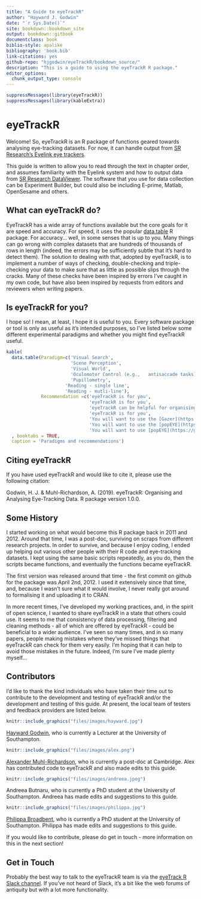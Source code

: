 ```yaml
--- 
title: "A Guide to eyeTrackR"
author: "Hayward J. Godwin"
date: "`r Sys.Date()`"
site: bookdown::bookdown_site
output: bookdown::gitbook
documentclass: book
biblio-style: apalike
bibliography: 'book.bib'
link-citations: yes
github-repo: "hjgodwin/eyeTrackR/bookdown_source/"
description: "This is a guide to using the eyeTrackR R package."
editor_options: 
  chunk_output_type: console
---
```




```r
suppressMessages(library(eyeTrackR))
suppressMessages(library(kableExtra))
```

# eyeTrackR {#index}

Welcome! So, eyeTrackR is an R package of functions geared towards analysing eye-tracking datasets. For now, it can handle output from [SR Research's Eyelink eye trackers](https://www.sr-research.com/).

This guide is written to allow you to read through the text in chapter order, and assumes familiarity with the Eyelink system and how to output data from [SR Research DataViewer](https://www.sr-research.com/data-viewer/). The software that you use for data collection can be Experiment Builder, but could also be including E-prime, Matlab, OpenSesame and others.

## What can eyeTrackR do?

EyeTrackR has a wide array of functions available but the core goals for it are speed and accuracy. For speed, it uses the popular [data.table](https://cran.r-project.org/web/packages/data.table/vignettes/datatable-intro.html) R package. For accuracy... well, in some senses that is up to you. Many things can go wrong with complex datasets that are hundreds of thousands of rows in length (indeed, the errors may be sufficiently subtle that it's hard to detect them). The solution to dealing with that, adopted by eyeTrackR, is to implement a number of ways of checking, double-checking and triple-checking your data to make sure that as little as possible slips through the cracks. Many of these checks have been inspired by errors I've caught in my own code, but have also been inspired by requests from editors and reviewers when writing papers.

## Is eyeTrackR for you?

I hope so! I mean, at least, I hope it is useful to you. Every software package or tool is only as useful as it's intended purposes, so I've listed below some different experimental paradigms and whether you might find eyeTrackR useful.

```r
kable(
  data.table(Paradigm=c('Visual Search', 
                        'Scene Perception', 
                        'Visual World', 
                        'Oculomotor Control (e.g.,   antisaccade tasks)', 
                        'Pupillometry', 
                      'Reading - single line', 
                      'Reading - mutli-line'),
             Recommendation =c('eyeTrackR is for you',
                               'eyeTrackR is for you',
                               'eyeTrackR can be helpful for organising your data, and you may also want to use the [Gazer](https://github.com/dmirman/gazer) R package for this.',
                               'eyeTrackR is for you',
                               'You will want to use the [Gazer](https://github.com/dmirman/gazer) R package for this.', 
                               'You will want to use the [popEYE](https://github.com/sascha2schroeder/popEye/) R package for this.', 
                               'You will want to use [popEYE](https://github.com/sascha2schroeder/popEye/) for this as well, but I have used eyeTrackR to examine multi-line text experiments as well.'))
  , booktabs = TRUE, 
  caption = 'Paradigms and recommendations')

```

## Citing eyeTrackR

If you have used eyeTrackR and would like to cite it, please use the following citation:

Godwin, H. J. & Muhl-Richardson, A. (2019). eyeTrackR: Organising and Analysing Eye-Tracking Data. R package version 1.0.0.

## Some History

I started working on what would become this R package back in 2011 and 2012. Around that time, I was a post-doc, surviving on scraps from different research projects. In order to survive, and because I enjoy coding, I ended up helping out various other people with their R code and eye-tracking datasets. I kept using the same basic scripts repeatedly, as you do, then the scripts became functions, and eventually the functions became eyeTrackR. 

The first version was released around that time - the first commit on github for the package was April 2nd, 2012. I used it extensively since that time, and, because I wasn't sure what it would involve, I never really got around to formalising it and uploading it to CRAN.

In more recent times, I've developed my working practices, and, in the spirit of open science, I wanted to share eyeTrackR in a state that others could use. It seems to me that consistency of data processing, filtering and cleaning methods - all of which are offered by eyeTrackR - could be beneficial to a wider audience. I've seen so many times, and in so many papers, people making mistakes where they've missed things that eyeTrackR can check for them very easily. I'm hoping that it can help to avoid those mistakes in the future. Indeed, I'm sure I've made plenty myself...

## Contributors

I'd like to thank the kind individuals who have taken their time out to contribute to the development and testing of eyeTrackR and/or the development and testing of this guide. At present, the local team of testers and feedback providers are listed below.

```r
knitr::include_graphics("files/images/hayward.jpg")
``` 

  
[Hayward Godwin](https://twitter.com/haywardgodwin), who is currently a Lecturer at the University of Southampton. 



```r
knitr::include_graphics("files/images/alex.png")
```
  
[Alexander Muhl-Richardson](https://twitter.com/alexmuhl_r), who is currently a post-doc at Cambridge. Alex has contributed code to eyeTrackR and also made edits to this guide.



```r
knitr::include_graphics("files/images/andreea.jpeg")
```
  
Andreea Butnaru, who is currently a PhD student at the University of Southampton. Andreea has made edits and suggestions to this guide.



```r
knitr::include_graphics("files/images/philippa.jpg")
```
  
[Philippa Broadbent](https://twitter.com/phillybroadbent), who is currently a PhD student at the University of Southampton. Philippa has made edits and suggestions to this guide.

If you would like to contribute, please do get in touch - more information on this in the next section!

## Get in Touch

Probably the best way to talk to the eyeTrackR team is via the [eyeTrack R Slack channel](https://join.slack.com/t/eyetrackr/shared_invite/enQtODQyNDQzMzkxNTc1LWM4MmUyMTJmYTA4ZjgzNWNjNGQxNzcxYWY1NWNhYzM2ODg1OWNiNDg4MzIxYWZmZjkwZWFjMTU0MmU4NDE5Y2Y). If you've not heard of Slack, it's a bit like the web forums of antiquity but with a lot more functionality. 
